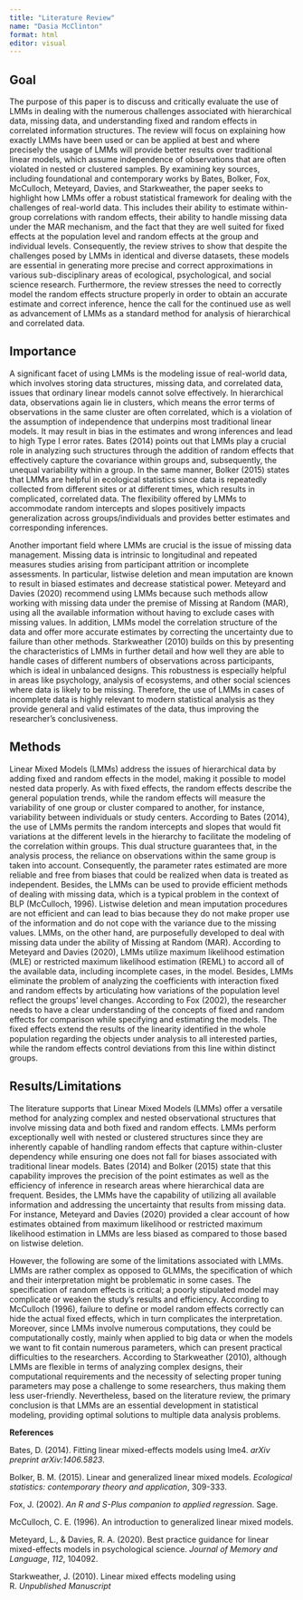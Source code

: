 ```yaml
---
title: "Literature Review"
name: "Dasia McClinton"
format: html
editor: visual
---
```


## Goal

The purpose of this paper is to discuss and critically evaluate the use of LMMs in dealing with the numerous challenges associated with hierarchical data, missing data, and understanding fixed and random effects in correlated information structures. The review will focus on explaining how exactly LMMs have been used or can be applied at best and where precisely the usage of LMMs will provide better results over traditional linear models, which assume independence of observations that are often violated in nested or clustered samples. By examining key sources, including foundational and contemporary works by Bates, Bolker, Fox, McCulloch, Meteyard, Davies, and Starkweather, the paper seeks to highlight how LMMs offer a robust statistical framework for dealing with the challenges of real-world data. This includes their ability to estimate within-group correlations with random effects, their ability to handle missing data under the MAR mechanism, and the fact that they are well suited for fixed effects at the population level and random effects at the group and individual levels. Consequently, the review strives to show that despite the challenges posed by LMMs in identical and diverse datasets, these models are essential in generating more precise and correct approximations in various sub-disciplinary areas of ecological, psychological, and social science research. Furthermore, the review stresses the need to correctly model the random effects structure properly in order to obtain an accurate estimate and correct inference, hence the call for the continued use as well as advancement of LMMs as a standard method for analysis of hierarchical and correlated data.

## Importance

A significant facet of using LMMs is the modeling issue of real-world data, which involves storing data structures, missing data, and correlated data, issues that ordinary linear models cannot solve effectively. In hierarchical data, observations again lie in clusters, which means the error terms of observations in the same cluster are often correlated, which is a violation of the assumption of independence that underpins most traditional linear models. It may result in bias in the estimates and wrong inferences and lead to high Type I error rates. Bates (2014) points out that LMMs play a crucial role in analyzing such structures through the addition of random effects that effectively capture the covariance within groups and, subsequently, the unequal variability within a group. In the same manner, Bolker (2015) states that LMMs are helpful in ecological statistics since data is repeatedly collected from different sites or at different times, which results in complicated, correlated data. The flexibility offered by LMMs to accommodate random intercepts and slopes positively impacts generalization across groups/individuals and provides better estimates and corresponding inferences.

Another important field where LMMs are crucial is the issue of missing data management. Missing data is intrinsic to longitudinal and repeated measures studies arising from participant attrition or incomplete assessments. In particular, listwise deletion and mean imputation are known to result in biased estimates and decrease statistical power. Meteyard and Davies (2020) recommend using LMMs because such methods allow working with missing data under the premise of Missing at Random (MAR), using all the available information without having to exclude cases with missing values. In addition, LMMs model the correlation structure of the data and offer more accurate estimates by correcting the uncertainty due to failure than other methods. Starkweather (2010) builds on this by presenting the characteristics of LMMs in further detail and how well they are able to handle cases of different numbers of observations across participants, which is ideal in unbalanced designs. This robustness is especially helpful in areas like psychology, analysis of ecosystems, and other social sciences where data is likely to be missing. Therefore, the use of LMMs in cases of incomplete data is highly relevant to modern statistical analysis as they provide general and valid estimates of the data, thus improving the researcher's conclusiveness.

## Methods

Linear Mixed Models (LMMs) address the issues of hierarchical data by adding fixed and random effects in the model, making it possible to model nested data properly. As with fixed effects, the random effects describe the general population trends, while the random effects will measure the variability of one group or cluster compared to another, for instance, variability between individuals or study centers. According to Bates (2014), the use of LMMs permits the random intercepts and slopes that would fit variations at the different levels in the hierarchy to facilitate the modeling of the correlation within groups. This dual structure guarantees that, in the analysis process, the reliance on observations within the same group is taken into account. Consequently, the parameter rates estimated are more reliable and free from biases that could be realized when data is treated as independent. Besides, the LMMs can be used to provide efficient methods of dealing with missing data, which is a typical problem in the context of BLP (McCulloch, 1996). Listwise deletion and mean imputation procedures are not efficient and can lead to bias because they do not make proper use of the information and do not cope with the variance due to the missing values. LMMs, on the other hand, are purposefully developed to deal with missing data under the ability of Missing at Random (MAR). According to Meteyard and Davies (2020), LMMs utilize maximum likelihood estimation (MLE) or restricted maximum likelihood estimation (REML) to accord all of the available data, including incomplete cases, in the model. Besides, LMMs eliminate the problem of analyzing the coefficients with interaction fixed and random effects by articulating how variations of the population level reflect the groups' level changes. According to Fox (2002), the researcher needs to have a clear understanding of the concepts of fixed and random effects for comparison while specifying and estimating the models. The fixed effects extend the results of the linearity identified in the whole population regarding the objects under analysis to all interested parties, while the random effects control deviations from this line within distinct groups.

## Results/Limitations

The literature supports that Linear Mixed Models (LMMs) offer a versatile method for analyzing complex and nested observational structures that involve missing data and both fixed and random effects. LMMs perform exceptionally well with nested or clustered structures since they are inherently capable of handling random effects that capture within-cluster dependency while ensuring one does not fall for biases associated with traditional linear models. Bates (2014) and Bolker (2015) state that this capability improves the precision of the point estimates as well as the efficiency of inference in research areas where hierarchical data are frequent. Besides, the LMMs have the capability of utilizing all available information and addressing the uncertainty that results from missing data. For instance, Meteyard and Davies (2020) provided a clear account of how estimates obtained from maximum likelihood or restricted maximum likelihood estimation in LMMs are less biased as compared to those based on listwise deletion.

However, the following are some of the limitations associated with LMMs. LMMs are rather complex as opposed to GLMMs, the specification of which and their interpretation might be problematic in some cases. The specification of random effects is critical; a poorly stipulated model may complicate or weaken the study's results and efficiency. According to McCulloch (1996), failure to define or model random effects correctly can hide the actual fixed effects, which in turn complicates the interpretation. Moreover, since LMMs involve numerous computations, they could be computationally costly, mainly when applied to big data or when the models we want to fit contain numerous parameters, which can present practical difficulties to the researchers. According to Starkweather (2010), although LMMs are flexible in terms of analyzing complex designs, their computational requirements and the necessity of selecting proper tuning parameters may pose a challenge to some researchers, thus making them less user-friendly. Nevertheless, based on the literature review, the primary conclusion is that LMMs are an essential development in statistical modeling, providing optimal solutions to multiple data analysis problems.

**References**

Bates, D. (2014). Fitting linear mixed-effects models using lme4. *arXiv preprint arXiv:1406.5823*.

Bolker, B. M. (2015). Linear and generalized linear mixed models. *Ecological statistics: contemporary theory and application*, 309-333.

Fox, J. (2002). *An R and S-Plus companion to applied regression*. Sage.

McCulloch, C. E. (1996). An introduction to generalized linear mixed models.

Meteyard, L., & Davies, R. A. (2020). Best practice guidance for linear mixed-effects models in psychological science. *Journal of Memory and Language*, *112*, 104092.

Starkweather, J. (2010). Linear mixed effects modeling using R. *Unpublished Manuscript*

